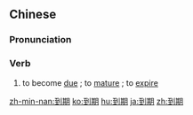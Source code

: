 ==Chinese==
{{zh-forms}}

===Pronunciation===
{{zh-pron
|m=dào期
|c=dou3 kei4
|mn=kàu-kî
|cat=v
}}

===Verb===
{{zh-verb}}

# to become [[due]] {{gloss|of a borrowed book, loan, etc.}}; to [[mature]] {{gloss|of an investment}}; to [[expire]] {{gloss|of a visa}}

{{zh-cat|Advanced}}

[[zh-min-nan:到期]]
[[ko:到期]]
[[hu:到期]]
[[ja:到期]]
[[zh:到期]]